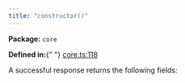 ```yaml
---
title: "constructor()"
---
```



<p>
  <strong>Package:</strong> <code>core</code>
</p>

<p>
  <strong>Defined in:</strong>{" "}
  <a href="https://github.com/tkhq/sdk/blob/main/packages/core/src/__clients__/core.ts#L118">
    core.ts:118
  </a>
</p>

<H3Bordered text="Parameters" />

<ParamField body="config" type="TurnkeySDKClientConfig" required={true} />

<ParamField
  body="apiKeyStamper"
  type="CrossPlatformApiKeyStamper"
  required={false}
/>

<ParamField
  body="passkeyStamper"
  type="CrossPlatformPasskeyStamper"
  required={false}
/>

<ParamField body="walletManager" type="WalletManagerBase" required={false} />

<H3Bordered text="Response" />A successful response returns the following
fields:

<ResponseField name="returns" type="TurnkeyClient" required={true} />
